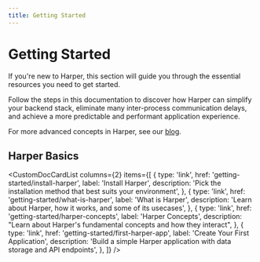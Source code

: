 ```yaml
---
title: Getting Started
---
```



# Getting Started

If you're new to Harper, this section will guide you through the essential resources you need to get started.

Follow the steps in this documentation to discover how Harper can simplify your backend stack, eliminate many inter-process communication delays, and achieve a more predictable and performant application experience.

For more advanced concepts in Harper, see our [blog](https://www.harpersystems.dev/blog).

## Harper Basics

<CustomDocCardList
	columns={2}
	items={[
		{
			type: 'link',
			href: 'getting-started/install-harper',
			label: 'Install Harper',
			description: 'Pick the installation method that best suits your environment',
		},
		{
			type: 'link',
			href: 'getting-started/what-is-harper',
			label: 'What is Harper',
			description: 'Learn about Harper, how it works, and some of its usecases',
		},
		{
			type: 'link',
			href: 'getting-started/harper-concepts',
			label: 'Harper Concepts',
			description: "Learn about Harper's fundamental concepts and how they interact",
		},
		{
			type: 'link',
			href: 'getting-started/first-harper-app',
			label: 'Create Your First Application',
			description: 'Build a simple Harper application with data storage and API endpoints',
		},
	]}
/>
